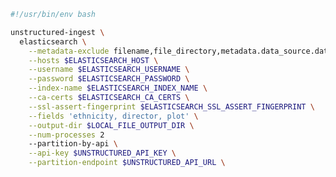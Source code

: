 ```bash CLI
#!/usr/bin/env bash

unstructured-ingest \
  elasticsearch \
    --metadata-exclude filename,file_directory,metadata.data_source.date_processed \
    --hosts $ELASTICSEARCH_HOST \
    --username $ELASTICSEARCH_USERNAME \
    --password $ELASTICSEARCH_PASSWORD \
    --index-name $ELASTICSEARCH_INDEX_NAME \
    --ca-certs $ELASTICSEARCH_CA_CERTS \
    --ssl-assert-fingerprint $ELASTICSEARCH_SSL_ASSERT_FINGERPRINT \
    --fields 'ethnicity, director, plot' \
    --output-dir $LOCAL_FILE_OUTPUT_DIR \
    --num-processes 2
    --partition-by-api \
    --api-key $UNSTRUCTURED_API_KEY \
    --partition-endpoint $UNSTRUCTURED_API_URL \
```
